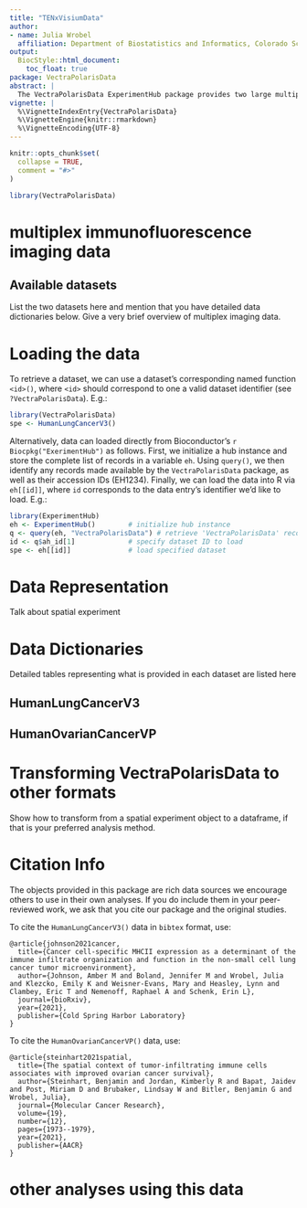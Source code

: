 ```yaml
---
title: "TENxVisiumData"
author:
- name: Julia Wrobel
  affiliation: Department of Biostatistics and Informatics, Colorado School of Public Health
output:
  BiocStyle::html_document:
    toc_float: true
package: VectraPolarisData
abstract: |
  The VectraPolarisData ExperimentHub package provides two large multiplex immunofluorescence datasets collected by Akoya Biosciences Vectra 3 and Vectra Polaris platforms. Image preprocessing (cell segmentation and phenotyping) was performed using  Inform software. Data cover are formatted into objects of class SpatialExperiment.
vignette: |
  %\VignetteIndexEntry{VectraPolarisData}
  %\VignetteEngine{knitr::rmarkdown}
  %\VignetteEncoding{UTF-8}
---
```



```r
knitr::opts_chunk$set(
  collapse = TRUE,
  comment = "#>"
)
```

```r
library(VectraPolarisData)
```


# multiplex immunofluorescence imaging data

## Available datasets

List the two datasets here and mention that you have detailed data dictionaries below. Give a very brief overview of multiplex imaging data.



# Loading the data

To retrieve a dataset, we can use a dataset's corresponding named function `<id>()`, where `<id>` should correspond to one a valid dataset identifier (see `?VectraPolarisData`). E.g.:

```r
library(VectraPolarisData)
spe <- HumanLungCancerV3()
```

Alternatively, data can loaded directly from Bioconductor's `r Biocpkg("ExerimentHub")` as follows. First, we initialize a hub instance and store the complete list of records in a variable `eh`. Using `query()`, we then identify any records made available by the `VectraPolarisData` package, as well as their accession IDs (EH1234). Finally, we can load the data into R via `eh[[id]]`, where `id` corresponds to the data entry's identifier we'd like to load. E.g.:

```r
library(ExperimentHub)
eh <- ExperimentHub()        # initialize hub instance
q <- query(eh, "VectraPolarisData") # retrieve 'VectraPolarisData' records
id <- q$ah_id[1]             # specify dataset ID to load
spe <- eh[[id]]              # load specified dataset
```


# Data Representation

Talk about spatial experiment

# Data Dictionaries

Detailed tables representing what is provided in each dataset are listed here

## HumanLungCancerV3

## HumanOvarianCancerVP


# Transforming VectraPolarisData to other formats

Show how to transform from a spatial experiment object to a dataframe, if that is your preferred analysis method.

# Citation Info

The objects provided in this package are rich data sources we encourage others to use in their own analyses. If you do include them in your peer-reviewed work, we ask that you cite our package and the original studies. 

To cite the `HumanLungCancerV3()` data in `bibtex` format, use:

```{}
@article{johnson2021cancer,
  title={Cancer cell-specific MHCII expression as a determinant of the immune infiltrate organization and function in the non-small cell lung cancer tumor microenvironment},
  author={Johnson, Amber M and Boland, Jennifer M and Wrobel, Julia and Klezcko, Emily K and Weisner-Evans, Mary and Heasley, Lynn and Clambey, Eric T and Nemenoff, Raphael A and Schenk, Erin L},
  journal={bioRxiv},
  year={2021},
  publisher={Cold Spring Harbor Laboratory}
}
```

To cite the `HumanOvarianCancerVP()` data, use:

```{}
@article{steinhart2021spatial,
  title={The spatial context of tumor-infiltrating immune cells associates with improved ovarian cancer survival},
  author={Steinhart, Benjamin and Jordan, Kimberly R and Bapat, Jaidev and Post, Miriam D and Brubaker, Lindsay W and Bitler, Benjamin G and Wrobel, Julia},
  journal={Molecular Cancer Research},
  volume={19},
  number={12},
  pages={1973--1979},
  year={2021},
  publisher={AACR}
}
```



# other analyses using this data

